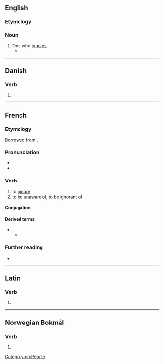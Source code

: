 ==English==

===Etymology===
{{suffix|en|ignore|er}}

===Noun===
{{en-noun}}

# One who [[ignore]]s.
#* {{quote-journal|en|date=January 20, 2008|author=Lauren Fox|title=Political Football|work=New York Times|url=http://www.nytimes.com/2008/01/20/opinion/20fox.html
|passage=THESE days it seems to me, a passionate '''ignorer''' of football, that all anyone can talk about around here are the Green Bay Packers.}}

[[Category:en:People]]

----

==Danish==

===Verb===
{{head|da|verb form|head2=ignorér}}

# {{imperative of|da|ignorere}}

----

==French==

===Etymology===
Borrowed from {{bor|fr|la|īgnōrō}}.

===Pronunciation===
* {{fr-IPA}}
* {{audio|fr|Fr-ignorer.ogg|audio}}

===Verb===
{{fr-verb}}

# to [[ignore]]
# to be [[unaware]] of, to be [[ignorant]] of

====Conjugation====
{{fr-conj-auto}}

====Derived terms====
* {{l|fr|ignorant}}
** {{l|fr|ignorance}}

===Further reading===
* {{R:TLFi}}

----

==Latin==

===Verb===
{{la-verb-form|ignōrer}}

# {{inflection of|la|ignōrō||1|s|pres|pasv|subj}}

----
==Norwegian Bokmål==

===Verb===
{{nb-verb-form}}

# {{imperative of|nb|ignorere}}
